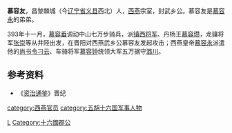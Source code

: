 {{for|前燕左贤王|慕容交}}
'''慕容友'''，昌黎棘城（今[[辽宁省|辽宁省]][[义县|义县]]西北）人，[[西燕|西燕]]宗室，封武乡公。慕容友是[[慕容永|慕容永]]的弟弟。

393年十一月，[[慕容垂|慕容垂]]调动中山七万步骑兵，派[[镇西将军|镇西将军]]、丹杨王[[慕容瓒|慕容瓒]]，龙骧将军[[张崇|张崇]]等从井陉出发，在晋阳对西燕武乡公慕容友发起攻击；西燕皇帝[[慕容永|慕容永]]派遣他的[[尚书令|尚书令]][[刁云|刁云]]、车骑将军[[慕容钟|慕容钟]]统领大军五万据守[[潞川|潞川]]。
==参考资料==
*《[[资治通鉴|资治通鉴]]》晋纪
{{DEFAULTSORT:M}}
[[Category:慕容姓|L]]
[[category:西燕官员|category:西燕官员]]
[[category:五胡十六国军事人物|category:五胡十六国军事人物]]
[[Category:十六國郡公|Category:十六國郡公]]